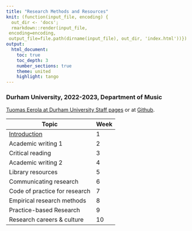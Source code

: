 ```yaml
---
title: "Research Methods and Resources"
knit: (function(input_file, encoding) {
  out_dir <- 'docs';
  rmarkdown::render(input_file,
 encoding=encoding,
 output_file=file.path(dirname(input_file), out_dir, 'index.html'))})
output:
  html_document:
    toc: true
    toc_depth: 3
    number_sections: true
    theme: united
    highlight: tango
---
```


### Durham University, 2022-2023, Department of Music

[Tuomas Eerola at Durham University Staff pages](https://www.durham.ac.uk/staff/tuomas-eerola/) or at [Github](https://tuomaseerola.github.io).

| Topic              | Week |
|--------------------|------|
| [Introduction](session1.html)       | 1    |
| Academic writing 1 | 2    |
| Critical reading   | 3    |
| Academic writing 2 | 4    |
| Library resources  | 5    |
| Communicating research        | 6    |
| Code of practice for research | 7    |
| Empirical research methods    | 8    |
| Practice-based Research       | 9    |
| Research careers & culture    | 10   |


